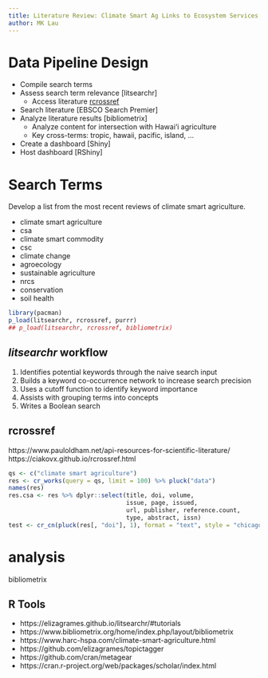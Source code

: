 ```yaml
---
title: Literature Review: Climate Smart Ag Links to Ecosystem Services
author: MK Lau
---
```


# Data Pipeline Design

- Compile search terms 
- Assess search term relevance [litsearchr]
  - Access literature [rcrossref]
- Search literature [EBSCO Search Premier]
- Analyze literature results [bibliometrix]
  - Analyze content for intersection with Hawai‘i agriculture
  - Key cross-terms: tropic, hawaii, pacific, island, ... 
- Create a dashboard [Shiny]
- Host dashboard [RShiny]

# Search Terms

Develop a list from the most recent reviews of climate smart
agriculture. 

- climate smart agriculture
- csa
- climate smart commodity
- csc
- climate change
- agroecology
- sustainable agriculture
- nrcs
- conservation
- soil health

```r

library(pacman)
p_load(litsearchr, rcrossref, purrr)
## p_load(litsearchr, rcrossref, bibliometrix)

```
## *litsearchr* workflow

1. Identifies potential keywords through the naive search input
2. Builds a keyword co-occurrence network to increase search precision
3. Uses a cutoff function to identify keyword importance
4. Assists with grouping terms into concepts
5. Writes a Boolean search 


## rcrossref

https://www.pauloldham.net/api-resources-for-scientific-literature/
https://ciakovx.github.io/rcrossref.html

```r

qs <- c("climate smart agriculture")
res <- cr_works(query = qs, limit = 100) %>% pluck("data")
names(res)
res.csa <- res %>% dplyr::select(title, doi, volume, 
                                 issue, page, issued, 
                                 url, publisher, reference.count,
                                 type, abstract, issn)
test <- cr_cn(pluck(res[, "doi"], 1), format = "text", style = "chicago-note-bibliography")

```




# analysis

bibliometrix


## R Tools

- https://elizagrames.github.io/litsearchr/#tutorials 
- https://www.bibliometrix.org/home/index.php/layout/bibliometrix 
- https://www.harc-hspa.com/climate-smart-agriculture.html 
- https://github.com/elizagrames/topictagger 
- https://github.com/cran/metagear 
- https://cran.r-project.org/web/packages/scholar/index.html 

